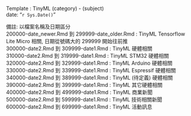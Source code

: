 Template : TinyML (category) - (subject)  
date: "`r Sys.Date()`"


備註: 以檔案名稱及日期區分  
200000-date_newer.Rmd 到 299999-date_older.Rmd : TinyML Tensorflow Lite Micro 相關, 日期從號碼大的 299999 開始往前推  
300000-date2.Rmd 到 309999-date1.Rmd : TinyML 硬體相關  
310000-date2.Rmd 到 319999-date1.Rmd : TinyML STM32 硬體相關  
320000-date2.Rmd 到 329999-date1.Rmd : TinyML Arduino 硬體相關  
330000-date2.Rmd 到 339999-date1.Rmd : TinyML Espressif 硬體相關  
340000-date2.Rmd 到 389999-date1.Rmd : TinyML (待定義) 硬體相關  
390000-date2.Rmd 到 399999-date1.Rmd : TinyML 其它硬體相關  
400000-date2.Rmd 到 499999-date1.Rmd : TinyML 商業新聞  
500000-date2.Rmd 到 599999-date1.Rmd : TinyML 技術相關新聞  
600000-date2.Rmd 到 699999-date1.Rmd : TinyML 活動訊息  
